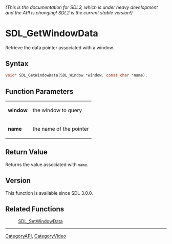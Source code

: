 ====== (This is the documentation for SDL3, which is under heavy development and the API is changing! SDL2 is the current stable version!) ======
= SDL_GetWindowData =

Retrieve the data pointer associated with a window.

== Syntax ==

<syntaxhighlight lang='c'>
void* SDL_GetWindowData(SDL_Window *window, const char *name);
</syntaxhighlight>

== Function Parameters ==

{|
|'''window'''
|the window to query
|-
|'''name'''
|the name of the pointer
|}

== Return Value ==

Returns the value associated with <code>name</code>.

== Version ==

This function is available since SDL 3.0.0.

== Related Functions ==

:[[SDL_SetWindowData]]

----
[[CategoryAPI]], [[CategoryVideo]]


